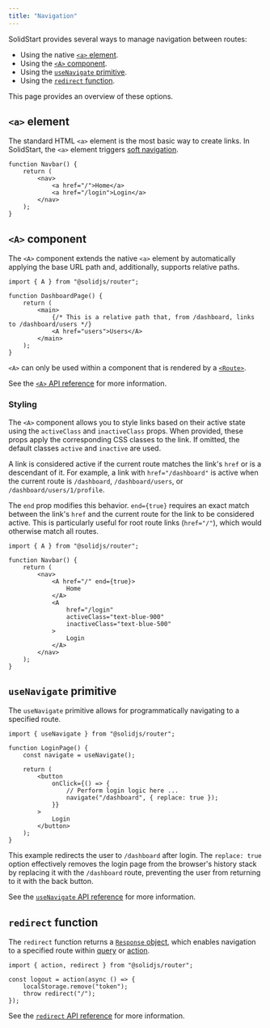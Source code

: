 ---
title: "Navigation"
---

SolidStart provides several ways to manage navigation between routes:

- Using the native [`<a>` element](https://developer.mozilla.org/en-US/docs/Web/HTML/Element/a).
- Using the [`<A>` component](/solid-router/reference/components/a).
- Using the [`useNavigate` primitive](/solid-router/reference/primitives/use-navigate).
- Using the [`redirect` function](/solid-router/reference/response-helpers/redirect).

This page provides an overview of these options.

## `<a>` element

The standard HTML `<a>` element is the most basic way to create links.
In SolidStart, the `<a>` element triggers [soft navigation](/solid-router/reference/components/a#soft-navigation).


```tsx
function Navbar() {
	return (
		<nav>
			<a href="/">Home</a>
			<a href="/login">Login</a>
		</nav>
	);
}
```

## `<A>` component

The `<A>` component extends the native `<a>` element by automatically applying the base URL path and, additionally, supports relative paths.

```tsx
import { A } from "@solidjs/router";

function DashboardPage() {
	return (
		<main>
			{/* This is a relative path that, from /dashboard, links to /dashboard/users */}
			<A href="users">Users</A>
		</main>
	);
}
```

<Callout type="info" title="Note">

`<A>` can only be used within a component that is rendered by a [`<Route>`](/solid-router/reference/components/route).

</Callout>

See the [`<A>` API reference](/solid-router/reference/components/a) for more information.

### Styling

The `<A>` component allows you to style links based on their active state using the `activeClass` and `inactiveClass` props. 
When provided, these props apply the corresponding CSS classes to the link. 
If omitted, the default classes `active` and `inactive` are used.


A link is considered active if the current route matches the link's `href` or is a descendant of it.
For example, a link with `href="/dashboard"` is active when the current route is `/dashboard`, `/dashboard/users`, or `/dashboard/users/1/profile`.

The `end` prop modifies this behavior.
`end={true}` requires an exact match between the link's `href` and the current route for the link to be considered active.
This is particularly useful for root route links (`href="/"`), which would otherwise match all routes.

```tsx
import { A } from "@solidjs/router";

function Navbar() {
	return (
		<nav>
			<A href="/" end={true}>
				Home
			</A>
			<A
				href="/login"
				activeClass="text-blue-900"
				inactiveClass="text-blue-500"
			>
				Login
			</A>
		</nav>
	);
}
```

## `useNavigate` primitive

The `useNavigate` primitive allows for programmatically navigating to a specified route.

```tsx
import { useNavigate } from "@solidjs/router";

function LoginPage() {
	const navigate = useNavigate();

	return (
		<button
			onClick={() => {
				// Perform login logic here ...
				navigate("/dashboard", { replace: true });
			}}
		>
			Login
		</button>
	);
}
```

This example redirects the user to `/dashboard` after login.
The `replace: true` option effectively removes the login page from the browser's history stack by replacing it with the `/dashboard` route, preventing the user from returning to it with the back button.


See the [`useNavigate` API reference](/solid-router/reference/primitives/use-navigate) for more information.

## `redirect` function

The `redirect` function returns a [`Response` object](https://developer.mozilla.org/en-US/docs/Web/API/Response), which enables navigation to a specified route within [query](/solid-router/reference/data-apis/query) or [action](/solid-router/reference/data-apis/action).

```tsx
import { action, redirect } from "@solidjs/router";

const logout = action(async () => {
	localStorage.remove("token");
	throw redirect("/");
});
```

See the [`redirect` API reference](/solid-router/reference/response-helpers/redirect) for more information.
